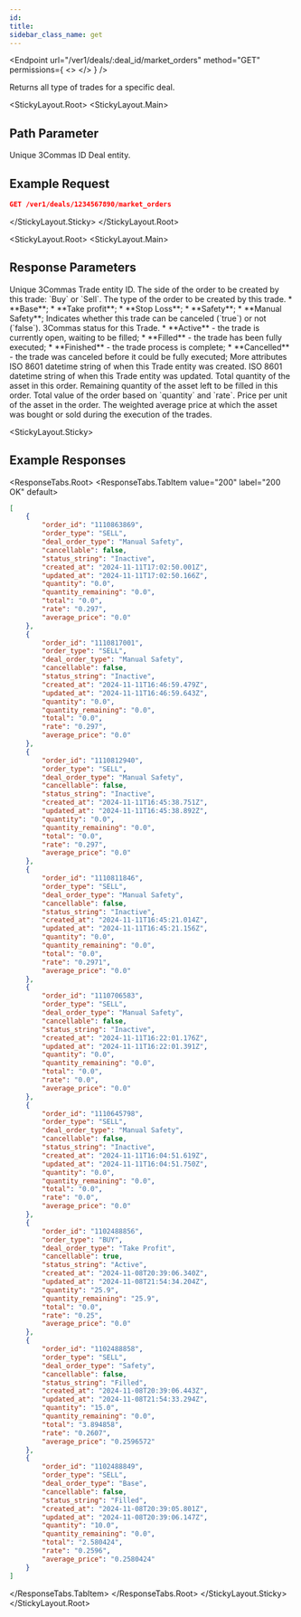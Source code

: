 ```yaml
---
id:
title:
sidebar_class_name: get
---
```



<Endpoint
  url="/ver1/deals/:deal_id/market_orders"
  method="GET"
  permissions={
    <>
      <Permission title="Permission" description="BOTS_READ" />
      <Permission title="Security" description="SIGNED" />
    </>
  }
/>

Returns all type of trades for a specific deal.

<StickyLayout.Root>
<StickyLayout.Main>

## Path Parameter

<ApiParam name='deal_id' type='integer' id="deal_id" required>
  Unique 3Commas ID Deal entity.
</ApiParam>
</StickyLayout.Main>
<StickyLayout.Sticky>

## Example Request

```json
GET /ver1/deals/1234567890/market_orders
```
</StickyLayout.Sticky>
</StickyLayout.Root>

<StickyLayout.Root>
<StickyLayout.Main>

## Response Parameters
<ApiParam name='order_id' type='integer' id="order_id">
  Unique 3Commas Trade entity ID.
</ApiParam>
<ApiParam name='order_type' type='string' id="order_type">
  The side of the order to be created by this trade: `Buy` or `Sell`.
</ApiParam>
<ApiParam name='deal_order_type' type='string' id="deal_order_type">
  The type of the order to be created by this trade.
  <CollapsibleNestedParams openName="Hide allowed values" collapsedName="Show allowed values">
      * **Base**;
      * **Take profit**;
      * **Stop Loss**;
      * **Safety**;
      * **Manual Safety**;
     </CollapsibleNestedParams>
</ApiParam>
<ApiParam name='cancellable' type='boolean' id="cancellable">
  Indicates whether this trade can be canceled (`true`) or not (`false`).
</ApiParam>

<ApiParam name='status_string' type='string' id="status_string">
  3Commas status for this Trade.
  <CollapsibleNestedParams openName="Hide allowed values" collapsedName="Show allowed values">
      * **Active** - the trade is currently open, waiting to be filled;
      * **Filled** - the trade has been fully executed;
      * **Finished** - the trade process is complete;
      * **Cancelled** - the trade was canceled before it could be fully executed;
     </CollapsibleNestedParams>
</ApiParam>

<CollapseAll>
<CollapseAllHeading> More attributes <CollapseAllButton /> </CollapseAllHeading>
<CollapsibleApiParam name='created_at' type='string' id="created_at">
     ISO 8601 datetime string of when this Trade entity was created.
</CollapsibleApiParam>
<CollapsibleApiParam name='updated_at' type='string' id="updated_at">
     ISO 8601 datetime string of when this Trade entity was updated.
</CollapsibleApiParam>
<CollapsibleApiParam name='quantity' type='string' id="quantity">
     Total quantity of the asset in this order.
</CollapsibleApiParam>
<CollapsibleApiParam name='quantity_remaining' type='string' id="quantity_remaining">
     Remaining quantity of the asset left to be filled in this order.
</CollapsibleApiParam>
<CollapsibleApiParam name='total' type='string' id="total">
     Total value of the order based on `quantity` and `rate`.
</CollapsibleApiParam>
<CollapsibleApiParam name='rate' type='string' id="rate">
     Price per unit of the asset in the order.
</CollapsibleApiParam>
<CollapsibleApiParam name='average_price' type='string' id="average_price">
     The weighted average price at which the asset was bought or sold during the execution of the trades.
</CollapsibleApiParam>
</CollapseAll>
</StickyLayout.Main>

<StickyLayout.Sticky>

## Example Responses

<ResponseTabs.Root>
<ResponseTabs.TabItem value="200" label="200 OK" default>

```json
[
    {
        "order_id": "1110863869",
        "order_type": "SELL",
        "deal_order_type": "Manual Safety",
        "cancellable": false,
        "status_string": "Inactive",
        "created_at": "2024-11-11T17:02:50.001Z",
        "updated_at": "2024-11-11T17:02:50.166Z",
        "quantity": "0.0",
        "quantity_remaining": "0.0",
        "total": "0.0",
        "rate": "0.297",
        "average_price": "0.0"
    },
    {
        "order_id": "1110817001",
        "order_type": "SELL",
        "deal_order_type": "Manual Safety",
        "cancellable": false,
        "status_string": "Inactive",
        "created_at": "2024-11-11T16:46:59.479Z",
        "updated_at": "2024-11-11T16:46:59.643Z",
        "quantity": "0.0",
        "quantity_remaining": "0.0",
        "total": "0.0",
        "rate": "0.297",
        "average_price": "0.0"
    },
    {
        "order_id": "1110812940",
        "order_type": "SELL",
        "deal_order_type": "Manual Safety",
        "cancellable": false,
        "status_string": "Inactive",
        "created_at": "2024-11-11T16:45:38.751Z",
        "updated_at": "2024-11-11T16:45:38.892Z",
        "quantity": "0.0",
        "quantity_remaining": "0.0",
        "total": "0.0",
        "rate": "0.297",
        "average_price": "0.0"
    },
    {
        "order_id": "1110811846",
        "order_type": "SELL",
        "deal_order_type": "Manual Safety",
        "cancellable": false,
        "status_string": "Inactive",
        "created_at": "2024-11-11T16:45:21.014Z",
        "updated_at": "2024-11-11T16:45:21.156Z",
        "quantity": "0.0",
        "quantity_remaining": "0.0",
        "total": "0.0",
        "rate": "0.2971",
        "average_price": "0.0"
    },
    {
        "order_id": "1110706583",
        "order_type": "SELL",
        "deal_order_type": "Manual Safety",
        "cancellable": false,
        "status_string": "Inactive",
        "created_at": "2024-11-11T16:22:01.176Z",
        "updated_at": "2024-11-11T16:22:01.391Z",
        "quantity": "0.0",
        "quantity_remaining": "0.0",
        "total": "0.0",
        "rate": "0.0",
        "average_price": "0.0"
    },
    {
        "order_id": "1110645798",
        "order_type": "SELL",
        "deal_order_type": "Manual Safety",
        "cancellable": false,
        "status_string": "Inactive",
        "created_at": "2024-11-11T16:04:51.619Z",
        "updated_at": "2024-11-11T16:04:51.750Z",
        "quantity": "0.0",
        "quantity_remaining": "0.0",
        "total": "0.0",
        "rate": "0.0",
        "average_price": "0.0"
    },
    {
        "order_id": "1102488856",
        "order_type": "BUY",
        "deal_order_type": "Take Profit",
        "cancellable": true,
        "status_string": "Active",
        "created_at": "2024-11-08T20:39:06.340Z",
        "updated_at": "2024-11-08T21:54:34.204Z",
        "quantity": "25.9",
        "quantity_remaining": "25.9",
        "total": "0.0",
        "rate": "0.25",
        "average_price": "0.0"
    },
    {
        "order_id": "1102488858",
        "order_type": "SELL",
        "deal_order_type": "Safety",
        "cancellable": false,
        "status_string": "Filled",
        "created_at": "2024-11-08T20:39:06.443Z",
        "updated_at": "2024-11-08T21:54:33.294Z",
        "quantity": "15.0",
        "quantity_remaining": "0.0",
        "total": "3.894858",
        "rate": "0.2607",
        "average_price": "0.2596572"
    },
    {
        "order_id": "1102488849",
        "order_type": "SELL",
        "deal_order_type": "Base",
        "cancellable": false,
        "status_string": "Filled",
        "created_at": "2024-11-08T20:39:05.801Z",
        "updated_at": "2024-11-08T20:39:06.147Z",
        "quantity": "10.0",
        "quantity_remaining": "0.0",
        "total": "2.580424",
        "rate": "0.2596",
        "average_price": "0.2580424"
    }
]
```
</ResponseTabs.TabItem>
</ResponseTabs.Root>
</StickyLayout.Sticky>
</StickyLayout.Root>
